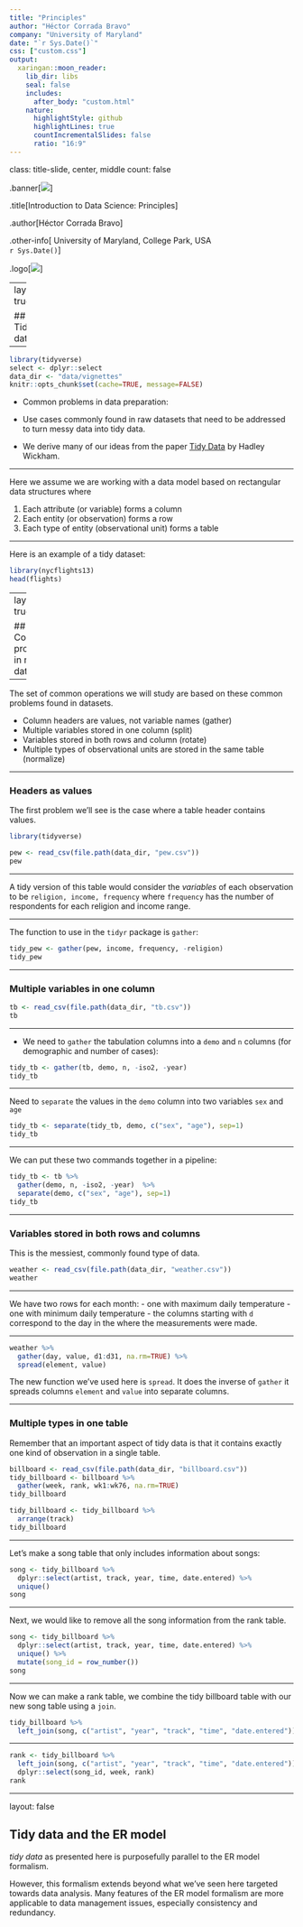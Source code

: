 ```yaml
---
title: "Principles"
author: "Héctor Corrada Bravo"
company: "University of Maryland"
date: "`r Sys.Date()`"
css: ["custom.css"]
output:
  xaringan::moon_reader:
    lib_dir: libs
    seal: false
    includes: 
      after_body: "custom.html"
    nature:
      highlightStyle: github
      highlightLines: true
      countIncrementalSlides: false
      ratio: "16:9"
---
```


class: title-slide, center, middle
count: false

.banner[![](img/epiviz.png)]

.title[Introduction to Data Science: Principles]

.author[Héctor Corrada Bravo]

.other-info[
University of Maryland, College Park, USA  
`r Sys.Date()`
]

.logo[![](img/logo.png)]

---
layout: true

## Tidying data

---

```r
library(tidyverse)
select <- dplyr::select
data_dir <- "data/vignettes"
knitr::opts_chunk$set(cache=TRUE, message=FALSE)
```

- Common problems in data preparation:

- Use cases commonly found in raw datasets that need to be addressed to turn messy data into tidy data. 

- We derive many of our ideas from the paper [Tidy Data](http://www.jstatsoft.org/v59/i10/paper) by Hadley Wickham. 

---

Here we assume we are working with a data model based on rectangular data structures where

1. Each attribute (or variable) forms a column
2. Each entity (or observation) forms a row  
3. Each type of entity (observational unit) forms a table  

---

Here is an example of a tidy dataset: 

```r
library(nycflights13)
head(flights)
```

---
layout: true

## Common problems in messy data

---

The set of common operations we will study are based on these common problems found in datasets. 

- Column headers are values, not variable names (gather)  
- Multiple variables stored in one column (split)  
- Variables stored in both rows and column (rotate)  
- Multiple types of observational units are stored in the same table (normalize)  

---

### Headers as values

The first problem we'll see is the case where a table header contains values. 

```r
library(tidyverse)

pew <- read_csv(file.path(data_dir, "pew.csv"))
pew
```

---

A tidy version of this table would consider the *variables* of each observation to be `religion, income, frequency` where `frequency` has the number of respondents for each religion and income range. 

---

The function to use in the `tidyr` package is `gather`:

```r
tidy_pew <- gather(pew, income, frequency, -religion)
tidy_pew
```

---

### Multiple variables in one column

```r
tb <- read_csv(file.path(data_dir, "tb.csv"))
tb
```
---

- We need to `gather` the tabulation columns into a `demo` and `n` columns (for demographic and number of cases):

```r
tidy_tb <- gather(tb, demo, n, -iso2, -year)
tidy_tb
```

---

Need to `separate` the values in the `demo` column into two variables `sex` and `age`

```r
tidy_tb <- separate(tidy_tb, demo, c("sex", "age"), sep=1)
tidy_tb
```

---

We can put these two commands together in a pipeline:

```r
tidy_tb <- tb %>% 
  gather(demo, n, -iso2, -year)  %>%
  separate(demo, c("sex", "age"), sep=1)
tidy_tb
```

---

### Variables stored in both rows and columns

This is the messiest, commonly found type of data. 

```r
weather <- read_csv(file.path(data_dir, "weather.csv"))
weather
```

---

We have two rows for each month: 
- one with maximum daily temperature 
- one with minimum daily temperature
- the columns starting with `d` correspond to the day in the where the measurements were made.

---

```r
weather %>%
  gather(day, value, d1:d31, na.rm=TRUE) %>%
  spread(element, value)
```

The new function we've used here is `spread`. It does the inverse of `gather` it spreads columns `element` and `value` into separate columns.

---

### Multiple types in one table

Remember that an important aspect of tidy data is that it contains exactly one kind of observation in a single table. 


```r
billboard <- read_csv(file.path(data_dir, "billboard.csv"))
tidy_billboard <- billboard %>%
  gather(week, rank, wk1:wk76, na.rm=TRUE)
tidy_billboard
```

```r
tidy_billboard <- tidy_billboard %>%
  arrange(track)
tidy_billboard
```

---

Let's make a song table that only includes information about songs:

```r
song <- tidy_billboard %>%
  dplyr::select(artist, track, year, time, date.entered) %>%
  unique()
song
```

---

Next, we would like to remove all the song information from the rank table. 

```r
song <- tidy_billboard %>%
  dplyr::select(artist, track, year, time, date.entered) %>% 
  unique() %>%
  mutate(song_id = row_number())
song
```

---

Now we can make a rank table, we combine the tidy billboard table with our new song table using a `join`. 

```r
tidy_billboard %>%
  left_join(song, c("artist", "year", "track", "time", "date.entered"))
```

---

```r
rank <- tidy_billboard %>%
  left_join(song, c("artist", "year", "track", "time", "date.entered")) %>%
  dplyr::select(song_id, week, rank)
rank
```

---
layout: false

## Tidy data and the ER model

_tidy data_ as presented here is purposefully parallel to the ER model formalism.

However, this formalism extends beyond what we've seen here targeted towards data analysis. 
Many features of the ER model formalism are more applicable to data management issues, especially consistency and redundancy.
